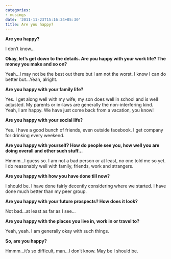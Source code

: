 ```yaml
---
categories:
- musings
date: '2011-11-23T15:16:34+05:30'
title: Are you happy?
---
```


**Are you happy?**

 I don’t know…

 **Okay, let’s get down to the details. Are you happy with your work life? The money you make and so on?**

 Yeah…I may not be the best out there but I am not the worst. I know I can do better but…Yeah, alright.

 **Are you happy with your family life?**

 Yes. I get along well with my wife; my son does well in school and is well adjusted. My parents or in\-laws are generally the non\-interfering kind. Yeah, I am happy. We have just come back from a vacation, you know!

 **Are you happy with your social life?**

 Yes. I have a good bunch of friends, even outside facebook. I get company for drinking every weekend.

 **Are you happy with yourself? How do people see you, how well you are doing overall and other such stuff…**

 Hmmm…I guess so. I am not a bad person or at least, no one told me so yet. I do reasonably well with family, friends, work and strangers.

 **Are you happy with how you have done till now?**

 I should be. I have done fairly decently considering where we started. I have done much better than my peer group.

 **Are you happy with your future prospects? How does it look?**

 Not bad…at least as far as I see…

 **Are you happy with the places you live in, work in or travel to?**

 Yeah, yeah. I am generally okay with such things.

 **So, are you happy?**

 Hmmm…it’s so difficult, man…I don’t know. May be I should be.

<!--
post-414
https://venugvgk.wordpress.com/2011/11/23/are-you-happy/
-->
